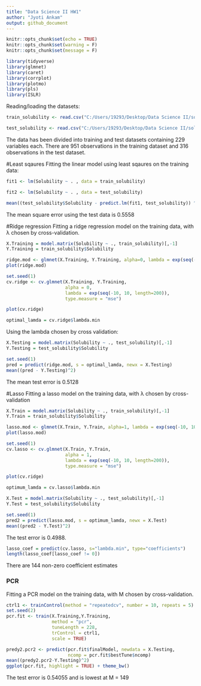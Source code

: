 ```yaml
---
title: "Data Science II HW1"
author: "Jyoti Ankam"
output: github_document
---
```



```r
knitr::opts_chunk$set(echo = TRUE)
knitr::opts_chunk$set(warning = F)
knitr::opts_chunk$set(message = F)
```

```r

library(tidyverse)
library(glmnet)
library(caret)
library(corrplot)
library(plotmo)
library(pls)
library(ISLR)

```

Reading/loading the datasets:

```r
train_solubility <- read.csv("C:/Users/19293/Desktop/Data Science II/solubility_train.csv") 

test_solubility <- read.csv("C:/Users/19293/Desktop/Data Science II/solubility_test.csv")

```

The data has been divided into training and test datasets containing 229 variables each. There are 951 observations in the training dataset and 316 observations in the test dataset.

#Least sqaures
Fitting the linear model using least sqaures on the training data:

```r

fit1 <- lm(Solubility ~ . , data = train_solubility)

fit2 <- lm(Solubility ~ . , data = test_solubility)

mean((test_solubility$Solubility - predict.lm(fit1, test_solubility)) ^ 2)

```
The mean square error using the test data is 0.5558

#Ridge regression
Fitting a ridge regression model on the training data, with λ chosen by cross-validation.
```r

X.Training = model.matrix(Solubility ~ ., train_solubility)[,-1]
Y.Training = train_solubility$Solubility

ridge.mod <- glmnet(X.Training, Y.Training, alpha=0, lambda = exp(seq(-10, 10, length=200)))
plot(ridge.mod)

set.seed(1)
cv.ridge <- cv.glmnet(X.Training, Y.Training, 
                      alpha = 0, 
                      lambda = exp(seq(-10, 10, length=200)),
                      type.measure = "mse")

plot(cv.ridge)

optimal_lamda = cv.ridge$lambda.min
```

Using the lambda chosen by cross validation:
```r
X.Testing = model.matrix(Solubility ~ ., test_solubility)[,-1]
Y.Testing = test_solubility$Solubility

set.seed(1)
pred = predict(ridge.mod, s = optimal_lamda, newx = X.Testing)
mean((pred - Y.Testing)^2)

```
The mean test error is 0.5128

#Lasso
Fitting a lasso model on the training data, with λ chosen by cross-validation
```r
X.Train = model.matrix(Solubility ~ ., train_solubility)[,-1]
Y.Train = train_solubility$Solubility

lasso.mod <- glmnet(X.Train, Y.Train, alpha=1, lambda = exp(seq(-10, 10, length=200)))
plot(lasso.mod)

set.seed(1)
cv.lasso <- cv.glmnet(X.Train, Y.Train, 
                      alpha = 1, 
                      lambda = exp(seq(-10, 10, length=200)),
                      type.measure = "mse")

plot(cv.ridge)

optimum_lamda = cv.lasso$lambda.min

```

```r
X.Test = model.matrix(Solubility ~ ., test_solubility)[,-1]
Y.Test = test_solubility$Solubility

set.seed(1)
pred2 = predict(lasso.mod, s = optimum_lamda, newx = X.Test)
mean((pred2 - Y.Test)^2)

```

The test error is 0.4988.

```r
lasso_coef = predict(cv.lasso, s="lambda.min", type="coefficients")
length(lasso_coef[lasso_coef != 0])
```
There are 144 non-zero coefficient estimates

### PCR 

Fitting a PCR model on the training data, with M chosen by cross-validation.

```r
ctrl1 <- trainControl(method = "repeatedcv", number = 10, repeats = 5)
set.seed(2)
pcr.fit <- train(X.Training,Y.Training,
                 method = "pcr",
                 tuneLength = 228,
                 trControl = ctrl1,
                 scale = TRUE)

predy2.pcr2 <- predict(pcr.fit$finalModel, newdata = X.Testing, 
                       ncomp = pcr.fit$bestTune$ncomp)
mean((predy2.pcr2-Y.Testing)^2)
ggplot(pcr.fit, highlight = TRUE) + theme_bw()

```
The test error is 0.54055 and is lowest at M = 149


